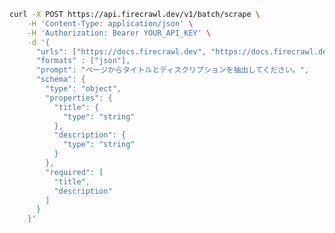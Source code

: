 ```bash cURL
curl -X POST https://api.firecrawl.dev/v1/batch/scrape \
    -H 'Content-Type: application/json' \
    -H 'Authorization: Bearer YOUR_API_KEY' \
    -d '{
      "urls": ["https://docs.firecrawl.dev", "https://docs.firecrawl.dev/sdks/overview"],
      "formats" : ["json"],
      "prompt": "ページからタイトルとディスクリプションを抽出してください。",
      "schema": {
        "type": "object",
        "properties": {
          "title": {
            "type": "string"
          },
          "description": {
            "type": "string"
          }
        },
        "required": [
          "title",
          "description"
        ]
      }
    }'
```

